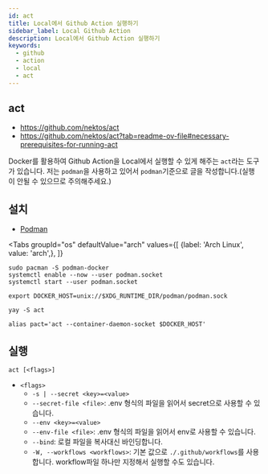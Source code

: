 ```yaml
---
id: act
title: Local에서 Github Action 실행하기
sidebar_label: Local Github Action
description: Local에서 Github Action 실행하기
keywords:
  - github
  - action
  - local
  - act
---
```



## act

- https://github.com/nektos/act
- https://github.com/nektos/act?tab=readme-ov-file#necessary-prerequisites-for-running-act

Docker를 활용하여 Github Action을 Local에서 실행할 수 있게 해주는 `act`라는 도구가 있습니다. 저는 `podman`을 사용하고 있어서 `podman`기준으로 글을 작성합니다.(실행이 안될 수 있으므로 주의해주세요.)

## 설치

- [Podman](/docs/mlops/mlops/container/podman)

<Tabs
    groupId="os"
    defaultValue="arch"
    values={[
        {label: 'Arch Linux', value: 'arch',},
    ]}
>

<TabItem value="arch">

```shell
sudo pacman -S podman-docker
systemctl enable --now --user podman.socket
systemctl start --user podman.socket
```

```shell
export DOCKER_HOST=unix://$XDG_RUNTIME_DIR/podman/podman.sock
```

```shell
yay -S act
```

```shell
alias pact='act --container-daemon-socket $DOCKER_HOST'
```

</TabItem>

</Tabs>

## 실행

```shell
act [<flags>]
```

- `<flags>`
  - `-s | --secret <key>=<value>`
  - `--secret-file <file>`: .env 형식의 파일을 읽어서 secret으로 사용할 수 있습니다.
  - `--env <key>=<value>`
  - `--env-file <file>`: .env 형식의 파일을 읽어서 env로 사용할 수 있습니다.
  - `--bind`: 로컬 파일을 복사대신 바인딩합니다.
  - `-W, --workflows <workflows>`: 기본 값으로 `./.github/workflows`를 사용합니다. workflow파일 하나만 지정해서 실행할 수도 있습니다.
